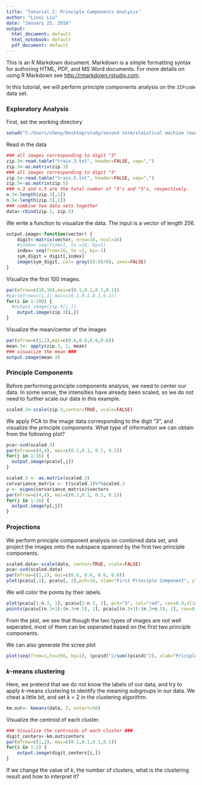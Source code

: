 ```yaml
---
title: 'Tutorial 2: Principle Components Analysis'
author: "Linxi Liu"
date: "January 22, 2018"
output:
  html_document: default
  html_notebook: default
  pdf_document: default
---
```



This is an R Markdown document. Markdown is a simple formatting syntax for authoring HTML, PDF, and MS Word documents. For more details on using R Markdown see <http://rmarkdown.rstudio.com>.

In this tutorial, we will perform principle components analysis on the `ZIPcode` data set.

### Exploratory Analysis
First, set the working directory
```r
setwd("C:/Users/cheny/Desktop/study/second term/staistical machine learning/tutorial/tutorial two")
```

Read in the data 
```r
### all images corresponding to digit "3"
zip.3<-read.table("train.3.txt", header=FALSE, sep=",")
zip.3<-as.matrix(zip.3)
### all images corresponding to digit "5"
zip.5<-read.table("train.5.txt", header=FALSE, sep=",")
zip.5<-as.matrix(zip.5)
### n.3 and n.5 are the total number of "3"s and "5"s, respectively. 
n.3<-length(zip.3[,1])
n.5<-length(zip.5[,1])
### combine two data sets together 
data<-rbind(zip.3, zip.5)
```

We write a function to visualize the data. The input is a vector of length 256.
```r
output.image<-function(vector) {
	digit<-matrix(vector, nrow=16, ncol=16)
	#index= seq(from=1, to =16, by=1)
	index= seq(from=16, to =1, by=-1)
	sym_digit = digit[,index]
	image(sym_digit, col= gray((8:0)/8), axes=FALSE)
}
```

Visualize the first 100 images.
```r
par(mfrow=c(10,10),mai=c(0.1,0.1,0.1,0.1))
#par(mfrow=c(1,1),mai=c(0.1,0.1,0.1,0.1))
for(i in 1:100) {
  #output.image(zip.5[i,])
	output.image(zip.3[i,])
}

```

Visualize the mean/center of the images
```r
par(mfrow=c(1,1),mai=c(0.6,0.6,0.6,0.6))
mean.3<- apply(zip.3, 2, mean)
### visualize the mean ###
output.image(mean.3)
```


### Principle Components 
Before performing principle components analysis, we need to center our data. In some sense, the intensities have already been scaled, so we do not need to further scale our data in this example.
```r
scaled.3<-scale(zip.3,center=TRUE, scale=FALSE)
```

We apply PCA to the image data corresponding to the digit "3", and visualize the principle components. What type of information we can obtain from the following plot?
```r
pca<-svd(scaled.3)
par(mfrow=c(4,4), mai=c(0.1,0.1, 0.1, 0.1))
for(j in 1:16) {
  output.image(pca$v[,j])
}
```
```r
scaled.3 <- as.matrix(scaled.3)
corvariance_matrix <- t(scaled.3)%*%scaled.3 
y <- eigen(corvariance_matrix)$vectors
par(mfrow=c(4,4), mai=c(0.1,0.1, 0.1, 0.1))
for(j in 1:16) {
  output.image(y[,j])
}
```

### Projections
We perform principle component analysis on combined data set, and project the images onto the subspace spanned by the first two principle components.
```r
scaled.data<-scale(data, center=TRUE, scale=FALSE)
pca<-svd(scaled.data)
par(mfrow=c(1,1), mai=c(0.6, 0.6, 0.6, 0.6))
plot(pca$u[,1], pca$u[, 2],pch=16, xlab="First Principle Component", ylab="Second Principle Component" )
```

We will color the points by their labels.
```r
plot(pca$u[1:n.3, 1], pca$u[1:n.3, 2], pch="3", col="red", cex=0.8,xlim=c(-0.07, 0.07), ylim=c(-0.07, 0.07), xlab="First Principle Component", ylab="Second Principle Component")
points(pca$u[(n.3+1):(n.3+n.5), 1], pca$u[(n.3+1):(n.3+n.5), 2], cex=0.8,pch="5", col="blue")
```

From the plot, we see that though the two types of images are not well seperated, most of them can be seperated based on the first two principle components. 

We can also generate the scree plot
```r
plot(seq(from=1,to=256, by=1), (pca$d)^2/sum((pca$d)^2), xlab="Priciple componnets", ylab="Proportion of variance explained", pch=16)
```

### $k$-means clustering
Here, we pretend that we do not know the labels of our data, and try to apply $k$-means clustering to identify the meaning subgroups in our data. We cheat a little bit, and set $k$ = 2 in the clustering algorithm.
```r
km.out<- kmeans(data, 2, nstart=50)
```

Visualize the centroid of each cluster.
```r
### Visualize the centroids of each cluster ###
digit_centers<-km.out$centers
par(mfrow=c(1,2), mai=c(0.1,0.1,0.1,0.1))
for(i in 1:2) {
	output.image(digit_centers[i,])
}
```

If we change the value of $k$, the number of clusters, what is the clustering result and how to interpret it?
